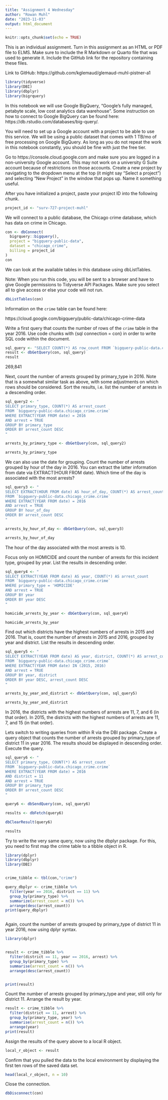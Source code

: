 ```yaml
---
title: "Assignment 4 Wednesday"
author: "Rowan Muhl"
date: "2023-11-03"
output: html_document
---
```


```r
knitr::opts_chunk$set(echo = TRUE)
```

This is an individual assignment. Turn in this assignment as an HTML or PDF file to ELMS. Make sure to include the R Markdown or Quarto file that was used to generate it. Include the GitHub link for the repository containing these files.

Link to GitHub: https://github.com/kglemaud/glemaud-muhl-pistner-a1

```r
library(tidyverse)
library(DBI)
library(dbplyr)
library(bigrquery)
```

In this notebook we will use Google BigQuery, "Google's fully managed, petabyte scale, low cost analytics data warehouse". Some instruction on how to connect to Google BigQuery can be found here: https://db.rstudio.com/databases/big-query/.

You will need to set up a Google account with a project to be able to use this service. We will be using a public dataset that comes with 1 TB/mo of free processing on Google BigQuery. As long as you do not repeat the work in this notebook constantly, you should be fine with just the free tier.

Go to https://console.cloud.google.com and make sure you are logged in a non-university Google account. This may not work on a university G Suite account because of restrictions on those accounts. Create a new project by navigating to the dropdown menu at the top (it might say "Select a project") and selecting "New Project" in the window that pops up. Name it something useful.

After you have initialized a project, paste your project ID into the following chunk.

```r
project_id <- "surv-727-project-muhl"
```

We will connect to a public database, the Chicago crime database, which has data on crime in Chicago.

```r
con <- dbConnect(
  bigrquery::bigquery(),
  project = "bigquery-public-data",
  dataset = "chicago_crime",
  billing = project_id
)
con
```

We can look at the available tables in this database using dbListTables.

Note: When you run this code, you will be sent to a browser and have to give Google permissions to Tidyverse API Packages. Make sure you select all to give access or else your code will not run.

```r
dbListTables(con)
```

Information on the `crime` table can be found here:

https://cloud.google.com/bigquery/public-data/chicago-crime-data

Write a first query that counts the number of rows of the `crime` table in the year 2016. Use code chunks with {sql connection = con} in order to write SQL code within the document.
```r
sql_query <- "SELECT COUNT(*) AS row_count FROM `bigquery-public-data.chicago_crime.crime` WHERE EXTRACT(YEAR FROM date) = 2016"
result <- dbGetQuery(con, sql_query)
result
```
269,841


Next, count the number of arrests grouped by primary_type in 2016. Note that is a somewhat similar task as above, with some adjustments on which rows should be considered. Sort the results, i.e. list the number of arrests in a descending order.
```r
sql_query2 <- "
SELECT primary_type, COUNT(*) AS arrest_count
FROM `bigquery-public-data.chicago_crime.crime`
WHERE EXTRACT(YEAR FROM date) = 2016
AND arrest = TRUE
GROUP BY primary_type
ORDER BY arrest_count DESC
"

arrests_by_primary_type <- dbGetQuery(con, sql_query2)

arrests_by_primary_type
```

We can also use the date for grouping. Count the number of arrests grouped by hour of the day in 2016. You can extract the latter information from date via EXTRACT(HOUR FROM date). Which time of the day is associated with the most arrests?
```r
sql_query3 <- "
SELECT EXTRACT(HOUR FROM date) AS hour_of_day, COUNT(*) AS arrest_count
FROM `bigquery-public-data.chicago_crime.crime`
WHERE EXTRACT(YEAR FROM date) = 2016
AND arrest = TRUE
GROUP BY hour_of_day
ORDER BY arrest_count DESC
"

arrests_by_hour_of_day <- dbGetQuery(con, sql_query3)

arrests_by_hour_of_day
```
The hour of the day associated with the most arrests is 10.


Focus only on HOMICIDE and count the number of arrests for this incident type, grouped by year. List the results in descending order.
```r
sql_query4 <- "
SELECT EXTRACT(YEAR FROM date) AS year, COUNT(*) AS arrest_count
FROM `bigquery-public-data.chicago_crime.crime`
WHERE primary_type = 'HOMICIDE'
AND arrest = TRUE
GROUP BY year
ORDER BY year DESC
"

homicide_arrests_by_year <- dbGetQuery(con, sql_query4)

homicide_arrests_by_year
```

Find out which districts have the highest numbers of arrests in 2015 and 2016. That is, count the number of arrests in 2015 and 2016, grouped by year and district. List the results in descending order.
```r
sql_query5 <- "
SELECT EXTRACT(YEAR FROM date) AS year, district, COUNT(*) AS arrest_count
FROM `bigquery-public-data.chicago_crime.crime`
WHERE EXTRACT(YEAR FROM date) IN (2015, 2016)
AND arrest = TRUE
GROUP BY year, district
ORDER BY year DESC, arrest_count DESC
"

arrests_by_year_and_district <- dbGetQuery(con, sql_query5)

arrests_by_year_and_district
```
In 2016, the districts with the highest numbers of arrests are 11, 7, and 6 (in that order).
In 2015, the districts with the highest numbers of arrests are 11, 7, and 15 (in that order).


Lets switch to writing queries from within R via the DBI package. Create a query object that counts the number of arrests grouped by primary_type of district 11 in year 2016. The results should be displayed in descending order. Execute the query.
```r
sql_query6 <- "
SELECT primary_type, COUNT(*) AS arrest_count
FROM `bigquery-public-data.chicago_crime.crime`
WHERE EXTRACT(YEAR FROM date) = 2016
AND district = 11
AND arrest = TRUE
GROUP BY primary_type
ORDER BY arrest_count DESC
"

query6 <- dbSendQuery(con, sql_query6)

results <- dbFetch(query6)

dbClearResult(query6)

results
```

Try to write the very same query, now using the dbplyr package. For this, you need to first map the crime table to a tibble object in R.
```r
library(dplyr)
library(dbplyr)
library(DBI)


crime_tibble <- tbl(con,"crime")

query_dbplyr <- crime_tibble %>% 
  filter(year == 2016, district == 11) %>%
  group_by(primary_type) %>%
  summarize(arrest_count = n()) %>%
  arrange(desc(arrest_count))
print(query_dbplyr)



```


Again, count the number of arrests grouped by primary_type of district 11 in year 2016, now using dplyr syntax.
```r


library(dplyr)


result <- crime_tibble %>%
  filter(district == 11, year == 2016, arrest) %>%
  group_by(primary_type) %>%
  summarise(arrest_count = n()) %>%
  arrange(desc(arrest_count))


print(result)

```

Count the number of arrests grouped by primary_type and year, still only for district 11. Arrange the result by year.
```r
result <- crime_tibble %>%
  filter(district == 11, arrest) %>%
  group_by(primary_type, year) %>%
  summarise(arrest_count = n()) %>%
  arrange(year)
print(result)
```

Assign the results of the query above to a local R object.
```r
local_r_object <- result
```

Confirm that you pulled the data to the local environment by displaying the first ten rows of the saved data set.
```r
head(local_r_object, n = 10)
```

Close the connection.
```r
dbDisconnect(con)
```

